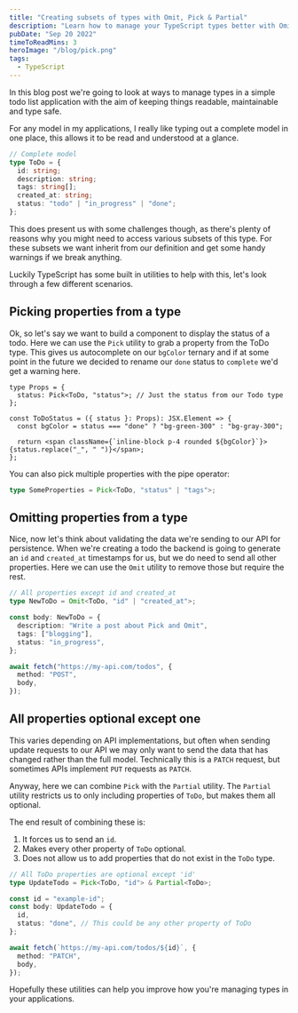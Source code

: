 ```yaml
---
title: "Creating subsets of types with Omit, Pick & Partial"
description: "Learn how to manage your TypeScript types better with Omit, Pick and Partial"
pubDate: "Sep 20 2022"
timeToReadMins: 3
heroImage: "/blog/pick.png"
tags:
  - TypeScript
---
```


In this blog post we're going to look at ways to manage types in a simple todo list application with the aim of keeping
things readable, maintainable and type safe.

For any model in my applications, I really like typing out a complete model in one place, this allows it to be read and
understood at a glance.

```ts
// Complete model
type ToDo = {
  id: string;
  description: string;
  tags: string[];
  created_at: string;
  status: "todo" | "in_progress" | "done";
};
```

This does present us with some challenges though, as there's plenty of reasons why you might need to access various
subsets of this type. For these subsets we want inherit from our definition and get some handy warnings if we break
anything.

Luckily TypeScript has some built in utilities to help with this, let's look through a few different scenarios.

## Picking properties from a type

Ok, so let's say we want to build a component to display the status of a todo. Here we can use the `Pick` utility to
grab a property from the ToDo type. This gives us autocomplete on our `bgColor` ternary and if at some point in the
future we decided to rename our `done` status to `complete` we'd get a warning here.

```tsx
type Props = {
  status: Pick<ToDo, "status">; // Just the status from our Todo type
};

const ToDoStatus = ({ status }: Props): JSX.Element => {
  const bgColor = status === "done" ? "bg-green-300" : "bg-gray-300";

  return <span className={`inline-block p-4 rounded ${bgColor}`}>{status.replace("_", " ")}</span>;
};
```

You can also pick multiple properties with the pipe operator:

```ts
type SomeProperties = Pick<ToDo, "status" | "tags">;
```

## Omitting properties from a type

Nice, now let's think about validating the data we're sending to our API for persistence. When we're creating a todo the
backend is going to generate an `id` and `created_at` timestamps for us, but we do need to send all other properties.
Here we can use the `Omit` utility to remove those but require the rest.

```ts
// All properties except id and created_at
type NewToDo = Omit<ToDo, "id" | "created_at">;

const body: NewToDo = {
  description: "Write a post about Pick and Omit",
  tags: ["blogging"],
  status: "in_progress",
};

await fetch("https://my-api.com/todos", {
  method: "POST",
  body,
});
```

## All properties optional except one

This varies depending on API implementations, but often when sending update requests to our API we may only want to send
the data that has changed rather than the full model. Technically this is a `PATCH` request, but sometimes APIs
implement `PUT` requests as `PATCH`.

Anyway, here we can combine `Pick` with the `Partial` utility. The `Partial` utility restricts us to only including
properties of `ToDo`, but makes them all optional.

The end result of combining these is:

1. It forces us to send an `id`.
2. Makes every other property of `ToDo` optional.
3. Does not allow us to add properties that do not exist in the `ToDo` type.

```ts
// All ToDo properties are optional except 'id'
type UpdateTodo = Pick<ToDo, "id"> & Partial<ToDo>;

const id = "example-id";
const body: UpdateTodo = {
  id,
  status: "done", // This could be any other property of ToDo
};

await fetch(`https://my-api.com/todos/${id}`, {
  method: "PATCH",
  body,
});
```

Hopefully these utilities can help you improve how you're managing types in your applications.
